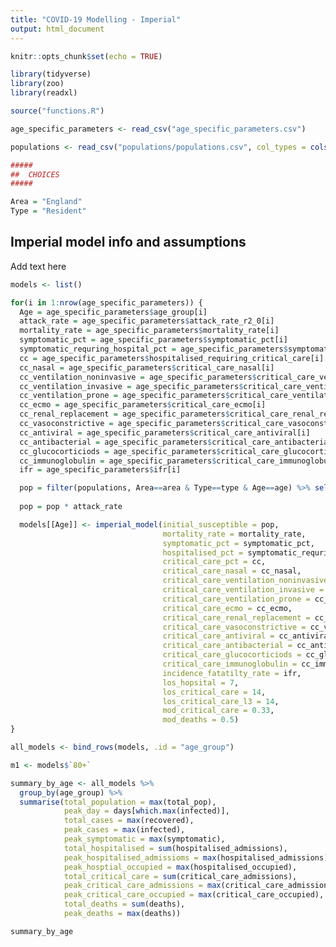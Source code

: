 ```yaml
---
title: "COVID-19 Modelling - Imperial"
output: html_document
---
```


```r
knitr::opts_chunk$set(echo = TRUE)

library(tidyverse)
library(zoo)
library(readxl)

source("functions.R")

age_specific_parameters <- read_csv("age_specific_parameters.csv")

populations <- read_csv("populations/populations.csv", col_types = cols(X1 = col_skip()))

#####
##  CHOICES
#####

Area = "England"
Type = "Resident"
```

## Imperial model info and assumptions
Add text here

```r
models <- list()

for(i in 1:nrow(age_specific_parameters)) {
  Age = age_specific_parameters$age_group[i]
  attack_rate = age_specific_parameters$attack_rate_r2_0[i]
  mortality_rate = age_specific_parameters$mortality_rate[i]
  symptomatic_pct = age_specific_parameters$symptomatic_pct[i]
  symptomatic_requring_hospital_pct = age_specific_parameters$symptomatic_requring_hospital_pct[i]
  cc = age_specific_parameters$hospitalised_requiring_critical_care[i]
  cc_nasal = age_specific_parameters$critical_care_nasal[i]
  cc_ventilation_noninvasive = age_specific_parameters$critical_care_ventilation_noninvasive[i]
  cc_ventilation_invasive = age_specific_parameters$critical_care_ventilation_invasive[i]
  cc_ventilation_prone = age_specific_parameters$critical_care_ventilation_prone[i]
  cc_ecmo = age_specific_parameters$critical_care_ecmo[i]
  cc_renal_replacement = age_specific_parameters$critical_care_renal_replacement[i]
  cc_vasoconstrictive = age_specific_parameters$critical_care_vasoconstrictive[i]
  cc_antiviral = age_specific_parameters$critical_care_antiviral[i]
  cc_antibacterial = age_specific_parameters$critical_care_antibacterial[i]
  cc_glucocorticiods = age_specific_parameters$critical_care_glucocorticiods[i]
  cc_immunoglobulin = age_specific_parameters$critical_care_immunoglobulin[i]
  ifr = age_specific_parameters$ifr[i]

  pop = filter(populations, Area==area & Type==type & Age==age) %>% select(population) %>% sum()
  
  pop = pop * attack_rate

  models[[Age]] <- imperial_model(initial_susceptible = pop,
                                  mortality_rate = mortality_rate,
                                  symptomatic_pct = symptomatic_pct,
                                  hospitalised_pct = symptomatic_requring_hospital_pct,
                                  critical_care_pct = cc,
                                  critical_care_nasal = cc_nasal,
                                  critical_care_ventilation_noninvasive = cc_ventilation_noninvasive,
                                  critical_care_ventilation_invasive = cc_ventilation_invasive,
                                  critical_care_ventilation_prone = cc_ventilation_prone,
                                  critical_care_ecmo = cc_ecmo,
                                  critical_care_renal_replacement = cc_renal_replacement,
                                  critical_care_vasoconstrictive = cc_vasoconstrictive,
                                  critical_care_antiviral = cc_antiviral,
                                  critical_care_antibacterial = cc_antibacterial,
                                  critical_care_glucocorticiods = cc_glucocorticiods,
                                  critical_care_immunoglobulin = cc_immunoglobulin,
                                  incidence_fatatilty_rate = ifr,
                                  los_hopsital = 7,
                                  los_critical_care = 14,
                                  los_critical_care_l3 = 14,
                                  mod_critical_care = 0.33,
                                  mod_deaths = 0.5)
}

all_models <- bind_rows(models, .id = "age_group")

m1 <- models$`80+`
```

```r
summary_by_age <- all_models %>%
  group_by(age_group) %>%
  summarise(total_population = max(total_pop),
            peak_day = days[which.max(infected)],
            total_cases = max(recovered),
            peak_cases = max(infected),
            peak_symptomatic = max(symptomatic),
            total_hospitalised = sum(hospitalised_admissions),
            peak_hospitalised_admissioms = max(hospitalised_admissions),
            peak_hosptial_occupied = max(hospitalised_occupied),
            total_critical_care = sum(critical_care_admissions),
            peak_critical_care_admissions = max(critical_care_admissions),
            peak_critical_care_occupied = max(critical_care_occupied),
            total_deaths = sum(deaths),
            peak_deaths = max(deaths))

summary_by_age
```

```r


```
